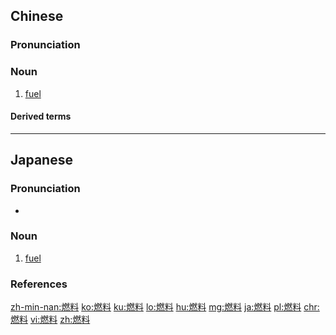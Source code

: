 ==Chinese==
{{zh-forms}}

===Pronunciation===
{{zh-pron
|m=ránliào
|c=jin4 liu6-2
|h=pfs=yèn-liau
|mn=qz,tp,xm:liân-liāu/kh,zz:jiân-liāu
|cat=n
}}

===Noun===
{{zh-noun}}

# [[fuel]]

====Derived terms====
{{zh-der|化石燃料}}

{{zh-cat|Intermediate}}

----

==Japanese==
{{ja-kanjitab|ねん|りょう|yomi=on}}

===Pronunciation===
* {{ja-pron|ねんりょう|y=o|acc=3|acc_ref=NHK}}

===Noun===
{{ja-noun|ねんりょう}}

# [[fuel]]

===References===
<references/>

[[zh-min-nan:燃料]]
[[ko:燃料]]
[[ku:燃料]]
[[lo:燃料]]
[[hu:燃料]]
[[mg:燃料]]
[[ja:燃料]]
[[pl:燃料]]
[[chr:燃料]]
[[vi:燃料]]
[[zh:燃料]]